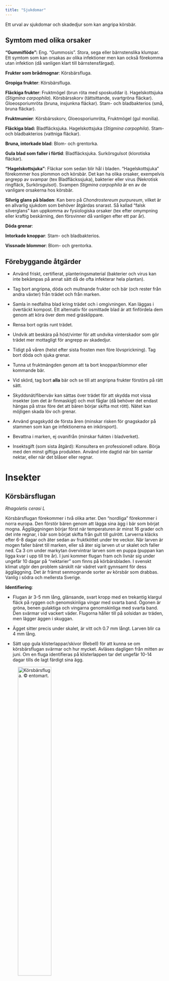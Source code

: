 ```yaml
---
title: "Sjukdomar"
---
```


Ett urval av sjukdomar och skadedjur som kan angripa körsbär.

<!-- [Se Plantwise för bilder mm](https://plantwiseplusknowledgebank.org/doi/full/10.1079/pwkb.species.45010) -->

<!-- https://stud.epsilon.slu.se/7647/1/toft_l_150223.pdf -->

<!-- http://www.kunskapskokboken.se/4.19201/varufakta/skador-pa-frukttrad/ -->

<!-- https://www.slu.se/globalassets/ew/org/centrb/pom/nationella-genbanken/frukttradens-sjukdomar.pdf -->

<!-- Skadegörare som angriper samtliga fruktslag -->
<!--   Svampsjukdomar  5 -->
<!--     Fruktmögel (gul monilia)  5 -->
<!--     Blom- och grentorka (grå monilia) . 6 -->

<!-- Körsbär: -->
<!-- Svampsjukdomar  23 -->
<!--   Bladfläcksjuka  23 -->
<!--   Hagelskottsjuka . 24 -->
<!--   Körsbärsskorv . 25 -->
<!--   Gloeosporiurnröta . 26 -->
<!-- Bakteriesjukdomar  27 -->
<!--   Stam- och bladbakterios . 27 -->
<!-- Virussjukdomar . 28 -->
<!--   Nekrotisk ringfläck . 28 -->
<!--   Surkörsgulsot  28 -->


## Symtom med olika orsaker

**"Gummiflöde":** Eng. "Gummosis". Stora, sega eller bärnstenslika klumpar. Ett symtom som kan orsakas av olika infektioner men kan också förekomma utan infektion (då vanligen klart till bärnstensfärgad).

**Frukter som brådmognar**: Körsbärsfluga.

**Gropiga frukter**: Körsbärsfluga.

**Fläckiga frukter**: Fruktmögel (brun röta med sposkuddar i). Hagelskottsjuka (_Stigmina carpophila_). Körsbärsskorv (tättsittande, svartgröna fläckar). Gloeosporiumröta (bruna, insjunkna fläckar). Stam- och bladbakterios (små, bruna fläckar).

**Fruktmumier**: Körsbärsskorv, Gloeosporiumröta, Fruktmögel (gul monilia).

**Fläckiga blad:** Bladfläcksjuka. Hagelskottsjuka (_Stigmina carpophila_). Stam- och bladbakterios (vattniga fläckar).

**Bruna, intorkade blad**: Blom- och grentorka.

**Gula blad som faller i förtid**: Bladfläcksjuka. Surkörsgulsot (klorotiska fläckar).

**"Hagelskottsjuka"**: Fläckar som sedan blir hål i bladen. "Hagelskottsjuka" förekommer hos plommon och körsbär. Det kan ha olika orsaker, exempelvis angrepp av svampar (tex Bladfläckssjuka), bakterier eller virus (Nekrotisk ringfläck, Surkörsgulsot). Svampen _Stigmina carpophila_ är en av de vanligare orsakerna hos körsbär. 

**Silvrig glans på bladen**: Kan bero på _Chondrostereum purpureum_, vilket är en allvarlig sjukdom som behöver åtgärdas snarast. Så kallad "falsk silverglans" kan uppkomma av fysiologiska orsaker (tex efter omympning eller kraftig beskärning, den försvinner då vanligen efter ett par år).

**Döda grenar**:

**Intorkade knoppar**: Stam- och bladbakterios.

**Vissnade blommor**: Blom- och grentorka. 

## Förebyggande åtgärder

- Använd friskt, certifierat, planteringsmaterial (bakterier och virus kan inte bekämpas på annat sätt då de ofta infekterar hela plantan).

- Tag bort angripna, döda och multnande frukter och bär (och rester från andra växter) från trädet och från marken.

- Samla in nedfallna blad kring trädet och i omgivningen. Kan läggas i övertäckt kompost. Ett alternativ för osmittade blad är att finfördela dem genom att köra över dem med gräsklippare.<!-- Ge nom att sönderdela bladen kan man öka nedbrytningshastigheten ytterligare. Ett sätt är att blåsa eller räfsa ut bladen i gräsbanan och köra med gräsklippar -->

- Rensa bort ogräs runt trädet.

- Undvik att beskära på höst/vinter för att undvika vinterskador som gör trädet mer mottagligt för angrepp av skadedjur.

- Tidigt på våren (helst efter sista frosten men före lövsprickning). Tag bort döda och sjuka grenar. <!-- Beskärning är också ett viktig led när det gäller att minska smittrycket. Många svam par övervintrar i grenverket och i gamla kvarsittande frukter. I samband med beskärningen bör man därför också ta sjukdomarna i beaktande. -->

- Tunna ut fruktmängden genom att ta bort knoppar/blommor eller kommande bär.

- Vid skörd, tag bort **alla** bär och se till att angripna frukter förstörs på rätt sätt.

<!-- Let red cherries ripen on the tree until dark in color. The ripening process is stopped once fruit is picked. For this reason, it is important to be diligent with picking to avoid fruit decomposition & pests. -->

- Skyddsnät/fiberväv kan sättas över trädet <!-- direkt efter blomning  -->för att skydda mot vissa insekter (om det är finmaskigt) och mot fåglar (då behöver det endast hängas på strax före det att bären börjar skifta mot rött). Nätet kan möjligen skada löv och grenar. <!-- Specialgjorda nät mot drosophila? -->

<!-- Netting Tree: Place netting around the tree each year to reduce the risk of pests, disease, & damage from birds.  Specially made small mesh nets for drosophila are recommended (Kootenay Covers). -->

- Använd gnagskydd de första åren (minskar risken för gnagskador på stammen som kan ge infektionerna en inkörsport).

- Bevattna i marken, ej ovanifrån (minskar fukten i bladverket).

- Insektsgift (som sista åtgärd): Konsultera en professionell odlare. Börja med den minst giftiga produkten. Använd inte dagtid när bin samlar nektar, eller när det blåser eller regnar. 


<!-- Förebyggande åtgärder mot svampsjukdomar Det är främst tre faktorer som avgör hur svåra svampangreppen blir i en odling. Det är väderleksförhållandena, sorternas mottaglighet och smittrycket i odlingen. Ju fuktigare väderlek, ju fler mottagliga sorter och ju mer smitta i form av gamla växtrester som finns i odlingen, desto svårare blir angreppen. Det gäller alltså att motverka dessa tre faktorer. -->

# Insekter

## Körsbärsflugan

_Rhagoletis cerasi L_

Körsbärsflugan förekommer i två olika arter. Den "nordliga" förekommer i norra europa. Den förstör bären genom att lägga sina ägg i bär som börjat mogna. Äggläggningen börjar först när temperaturen är minst 16 grader och det inte regnar, i bär som börjat skifta från gult till gulrött. Larverna kläcks efter 6-8 dagar och äter sedan av fruktköttet under tre veckor. När larven är mogen faller bäret till marken, eller så äter sig larven ut ur skalet och faller ned. Ca 3 cm under markytan övervintrar larven som en puppa (puppan kan ligga kvar i upp till tre år). I juni kommer flugan fram och livnär sig under ungefär 10 dagar på "nektarier" som finns på körbärsbladen. I svenskt klimat utgör den problem särskilt när vädret varit gynnsamt för dess äggläggning. Det är främst senmognande sorter av körsbär som drabbas. Vanlig i södra och mellersta Sverige. 

**Identifiering**:

- Flugan är 3-5 mm lång, glänsande, svart kropp med en trekantig klargul fläck på ryggen och genomskinliga vingar med svarta band. Ögonen är gröna, benen gulaktiga och vingarna genomskinliga med svarta band. Den svärmar vid vackert väder. Flugorna håller till på solsidan av träden, men lägger äggen i skuggan.

- Ägget sitter precis under skalet, är vitt och 0.7 mm långt. Larven blir ca 4 mm lång.

- Sätt upp gula klisterlappar/skivor (Rebell) för att kunna se om körsbärsflugan svärmar och hur mycket. Avläses dagligen från mitten av juni. Om en fluga identifieras på klisterlappen tar det ungefär 10-14 dagar tills de lagt färdigt sina ägg.

<!-- På marknaden förekommer klisterfållor med en feromonkapsel av odefinierat innehåll. Denna klisterfålla är inte mer attraktiv får körsbärsflugor än vanliga gula klisterskivor av samma slag som används för morotsflugan. Prisskillnaden är däremot avsevärd. -->

::: {layout-ncol=2}

![Körsbärsfluga. © entomart.](../../dropbox/images/plants/rhagoletis_cerasi.jpg){width=50%}

![Körsbärsfluga. Foto: Bauer Karl.](../../dropbox/images/plants/rhagoletis_cerasi2.jpg){width=50%}

:::

![Körsbärsflugans larv](../../dropbox/images/plants/rhagoletis_cerasi_larvae.jpg){width=50%}


**Skadebild**:

- Insjunkna och något missfärgade mörka fläckar på frukten (där larven ätit).

- Angripna bär brådmognar.

**Åtgärder**:

- Förebygg genom att sätta insektsnät/fiberväv över trädet innan äggläggningen börjar (dvs innan bären börjar skifta mot rött). Hindrar äggläggning. Maskornas storlek är viktig. Kan även ha effekt om den sätts över när den första flugans upptäckts.

- Marktäckning med plast hindrar larverna att ta sig ned i jorden och flugorna att flyga upp i trädkronorna. Det krävs att all mark under träden täcks. 

- Alla körsbär plockas av trädet så snart man konstaterat ett angrepp av körsbärsfluga. Det görs för att förhindra att larverna kryper ner i marken och förpuppar sig och överlever till kommande år. Angripna bär bör föras bort.

- Större delan av skörden kan bli förstörd av körsbärsflugan vid ett angrepp om man inte gör en besprutning med insektsgift. Insektsgift är mest effektivt vid temperatur > 16 grader och färgen på bären skiftar från gult till gulrött.

<!-- Körsbärsflugan är lätt att känna igen på de randiga vingarna och gula nackskölden. Den uppehåller sig gärna i körsbärsträden soliga och varma dagar. -->

<!-- Kulturåtgärder Tidiga sorter är mindre utsatta får angrepp än se- na och även om de angrips hinner inte larverna utveckla sig innan bären är skördemogna.  . -->

<!--  Kemisk bekämpning Enligt norska rekommendationer och svenska för- sök på SLU, Ränna försöksstation 1996-1997, är detmesteffektivt att utföra en kemisk bekämpning vid kartens fårgomslag från gult till gul-rött, om det finns körsbärsflugor på klisterskivorna och temperaturen är över 16°C. Då är 0,015 promille aktiv substans av dimetoat effektivt. Dimetoat är får närvarande inte registrerat får användning mot körsbärsflugan. Till säsongen 1999 väntas be- slut om ev. nyregistrering av Roxion 40 EC, med dimetoat som aktiv substans, mot körsbärsflugan.  Andra registrerade insektsmedel har inte lika god effekt. -->

<!-- https://pub.epsilon.slu.se/18095/1/Svensson_B_201105.pdf -->

<!-- Identification: There is no visible indication of this pest until -->
<!-- maggots are nearly mature & exit holes appear. This pest is -->
<!-- annual & active during the summer. Once out of the fruit, they -->
<!-- fall to the soil to burrow & overwinter. -->
<!-- Management: Consider netting the tree with specially designed -->
<!-- “Kootenay Covers” before indication of fruit fly presence. -->
<!-- Remove all fruit before larvae emerge & destroy all fruit left on -->
<!-- the tree after harvest. -->

<!-- att användningen av mikroorganismer, t ex svampar, som biologisk bekämpning kan vara ett sätt att bekämpa körsbärsflugan -->
<!-- (Daniel & Wyss 2009). I deras försök visade sig att körsbärsflugan är mycket mottaglig för svamparna Beauveria bassiana och Isaria fumosorosea som i försök orsakade hög dödlighet hos körsbärsflugan och signifikant minskade antalet lagda ägg.  Daniel & Wyss (2009) skriver att försök med svampar som mycoinsekticider som applicerats på plantor visade goda resultat och att svampen B. bassiana ATCC 74040 har blivit registrerad i Italien och Schweiz som bekämpning mot körsbärsflugan.  Försök där de testar att skydda odlingen med nät mot körsbärsflugan har gjorts. tt möjligt sätt att kontrollera körsbärsflugan är genom betes-spray, som till största delen består av socker och proteiner (Köppler et al 2008). Man blandar insekticiden med betet, vilket gör att flugorna äter insekticiden, och desto mer de äter, desto större blir effekten av insekticiden, vilket i sin tur betyder att man inte behöver spruta ut så mycket gift i odlingen. Försöket författarna har gjort visar positiva resultat, men de skriver att mycket återstår att göra, exempelvis få sprayen motståndskraftig mot regn och ta fram den optimala blandningen. -->


<!-- ### Drosophila? -->

<!--     Spotted wing drosophila -->
<!--     A serious problem in cherries can be spotted wing drosophila, an invasive fruit fly that only appeared in the US in 2009. If you are finding small stings on the fruit, and when broken open the fruit contains a small white larvae, that is the larvae of the SWD. Some steps to control this pest: -->
<!--         Clean up all fallen fruit as it drops. Remove cherries from the tree if appears to be infested; -->
<!--         Monitor for SWD with vinegar traps. Learn to identify the flies (other fruit flies will also be attracted to the traps); -->
<!--         Spray the trees with kaolin clay (Surround) before the fruit starts to change color to hide the fruit from the flies or; -->
<!--         Spray the trees with a peracetic acid fungicide (ZeoTol, BioSafe Disease Control, Oxidate) as the fruit starts to change color. This removes the yeast film on the surface of the fruit and hides it from the flies. -->
<!--         Spray with a product containing Spinosad to kill the flies. There is about a 5-7 day residual action. Do not use spinosad more than 3 times per year to prevent the flies from becoming resistant. -->

## Körsbärsbladlus

_Myzus cerasi_

Endast den svarta bladlusen (Eng. Aphid) angriper körsbär.

**Identifiering**:

- Årsskotten angrips.

- Bladen skrynklas, böjs nedåt och kan falla av.

- Både nymfer och vuxna bladlöss av denna sort är mörkbruna eller svarta.

<!-- Körsbärsbladlusen, Myzus cerasi, är en skadegörare som går på körsbär i norra Europa (Webster & Looney 1996). Det är en svart bladlus som angriper trädens årsskott och bladen på angripna grenar blir böjda neråt och faller vid ett allvarligt ingrepp av (Pettersson & Åkesson 2011). -->

<!-- Bekämpningar av körsbärsbladlusen görs tidigt på våren (Pettersson & Åkesson 2011). -->

<!-- = Aphider -->

<!-- aphids. Avoid pesticide use at it often kills beneficial insects -->
<!-- like ladybugs that are important in aphid control. -->


<!-- https://www.wexthuset.com/fakta-och-rad/om-odling-och-skotsel-av-tradgard-och-vaxter/fakta-tips-om-ohyra-och-skadegorare-pa-vaxter/bek%C3%A4mpa-bladloss-i-tradgarden -->

![Körsbärsbladlus, _Myzus cerasi_](../../dropbox/images/plants/myzus_cerasi.jpg)

**Åtgärder**:

- Undersök bladen för bladlus efter lövsprickningen.

- Undvik att gödsla med för mycket kväve, det lockar till sig bladlössen.

- Nyckelpigor äter bladlöss.

<!-- Check for curled leaves & honeydew. -->

# Svampar

Den vanligaste orsaken till sjukdom hos fruktträd är svampangrepp.

## Fruktmögel (gul monilia) 

_Monilia fructigena_

Även kallad "Fruktmumie". Eng "Cherry brown rot" (som innefattar flera _Monilia_-varianter).

Kan även drabba andra fruktslag. Sprids med regn, vind, och insekter. Drabbar frukterna. Kan även växa in i fruktsporrarna. Övervintrar (som mycel) i fruksporrar, intorkade frukter, och fallen frukt. Sprids med vinden vid varm, torr väderlek.

**Identifiering**

- Frukterna: Brun röta med gulaktiga sporkuddar i. Oftast vid skador tex från insekter. Kan växa över på friska frukter i närheten så att det blir klasar av angripna frukter. Vid torr väderlek kan sporkuddarna utebli och frukterna endast skrumpna.

![Monilia på äpple. Av Mnolf.](../../dropbox/images/plants/monilia_apple.jpg){width=50%}

<!-- ofta ordnade i koncentriska ringar och bestående av svampens mycel och konidier (vegetativa sporer).  -->

**Åtgärder**:

- Vid beskärning avlägsnas de angripna grenarna och de mumifierade frukterna. De kan med fördel brännas. 

- Undvik sådant som främjar infektionen, såsom överdriven beskärning och kvävehaltiga gödningsmedel.

- Kartgallra i början av säsongen för att förebygga.

- Eventuellt besprutning med koppar två gånger årligen.

## Blom- och grentorka (grå monilia) 

_Monilia laxa_

Kallas även kärnfruktmögel.

Sprids med regnstänk, vind, och insekter. Infekterar först blomman och växer sedan in i blomskaftet och grenen. Särskilt hos surkörsbär kan den sprida sig över en längre del av grenarna. Övervintrar i angripna grenar och nedfallna frukter. 

<!-- Känsliga sorter av surkörsbär är 'Kelleris 16', 'Ostheimer' och 'Skuggmorell'. -->

**Identifiering**:

- Blomklasarna vissnar och blir hängande kvar.

- Skott dör, bladen blir bruna och intorkade.

Senare bildas små, grå sporkuddar på blom- och bladskaft. Hos körsbär kan svampen orsaka grendöd. Hos stenfrukt angrips frukterna, som så småningom täcks av svampens gråa sporkuddar, som är mindre än de från gul _Monilia_.  

![Monilia på äppelkvist](../../dropbox/images/plants/monilia_apple_leaf.jpg){width=50%}

**Åtgärder**:

- Skär bort de angripna grenarna en bit in på den friska veden, så snart som möjligt.

- Inspektera fruktsporrarna och tag bort de som är angripna.

- Gallra bort så att svampen inte sprider sig till friska frukter. <!-- kart Svampen förhindras då att växa över från sjuka till friska frukter. -->

## Silverglans

_Chondrostereum purpureum_, purpurskinn.

Infekterar genom färska sår efter tex frostskador, beskärning eller avbrutna grenar. Sporerna sprids med vinden och kanske via rotkontakt. Många olika lövträd kan drabbas. Kan också leva i virke. Spridning av sporer sker hela året men kräver fuktighet och sker således efter regn, när luftfuktigheten är > 90 % och temperaturen är 2-21 grader. Under de varma sommarmånaderna hämmas svampen och träden har då lättare att skydda sig genom att utsöndra rikligt med sårgummi. Om våren eller sommaren är kall och fuktig, eller om träden frostskadats, ökar risken för angrepp. Träden infekteras framför allt vår och höst.

**Identifiering**:

En silveraktig glans uppstår på bladen. Först enstaka grenar. Brunfärgad ved inuti. Träden dör oftast av angreppet. I döda områden växer svampens fruktkroppar fram. De har en grå, luden ovansida och purpurfärgad, slät undersida. 

<!-- os träd och buskar inom rosfamiljen kan den dock uppträda som parasit, särskjlt på fruktträd. -->

![Fruktkroppar från silverglans. Av Strobilomyces.](../../dropbox/images/plants/silverleaf.jpg){width=50%}

<!-- https://pub.epsilon.slu.se/18002/1/Norin_I_201028b.pdf -->

## Bladfläcksjuka

_Blumeriella jaapii_ (konidiestadium _Phloeosporella padi_) 

Eng. Cherry leaf spot.

Ger dålig knoppsättning, försämrad avmognad av årsskotten, och nedsatt vinterhärdighet med ökad risk för frostskador på skott och knoppar. Nästa års skörd påverkas av detta. Svampen övervintrar i de infekterade bladen som fallit ned. Sprids med vinden och med regnstänk till närliggande blad. Framför allt surkörsbär drabbas.

<!-- nedfallna bladen. I dessa bildas svampens könliga stadium, vari från ascosporer på våren sprids med vinden och infekterar bladen. Ascosporerna frigörs i samband med regn omkring blomningen. De unga bladen infekteras genom klyvöppning arna. Svampen övergår därefter i sitt konidiestadium. Konidierna sprids med regnstänk till andra blad under sommaren. Flera Prunus-arter kan angripas, men det är framför allt sur körsbär som drabbas. Surkörbärssorterna 'Stevnsbär' och 'Kelleris 16' är mycket mottagli ga. Svampen kan också angripa sötkörsbär, vejksel (P mahaleb), plommon och hägg. -->

**Identifiering**:

- På bladen mycket små, ibland hopflytande fläckar med brunviolett färg som sedan blir rödbruna och sedan svarta. Den angripna vävnaden faller ibland bort och ger ett "hagelskottsliknande" utseende.

- På bladens undersida, vid fuktig väderlek, en mjölig beläggning med vit till rosa färg.<!-- "konidiemassor" -->

- Börjar vanligen i juni-juli.

- Senare gulnar bladen och faller i förtid.

- Frukterna angrips sällan. 

![Bladfläcksjuka](../../dropbox/images/plants/cherry_leaf_spot.jpg){width=50%}


## Hagelskottsjuka

_Stigmina carpophila_ är en av de vanligaste orsakerna till detta hos körsbär. Den beskrivs här.

Övervintrar i barken och som mycel.

<!-- På våren och försommaren bildas koni dier som infekterar bladen genom ytterhuden eller klyvöppningarna. Infektionen sker un der fuktiga förhållanden och konidiema sprids med regnstänk. Svampen angriper även andra Prunus-arter, t. ex. aprikos och persika. Plommon angrips mera sällan. -->

**Identifiering**:

- På bladen små, rödaktiga eller bruna, runda fläckar.

- Senare faller vävnaden i fläckarna ur och bladen får ett "hagelskottsliknande" utseende.

- Kan  ge fläckar på skotten.

- Kan ge bruna rötfläckar på bären.

![Hagelskottssjuka.](../../dropbox/images/plants/shot_hole_disease.jpg){width=50%}

## Körsbärsskorv

_Venturia cerasi_ (konidiestadium _Fusicladium cerasi_)

Mindre vanligt i Sverige. Övervintrar i nedfallna blad, fruktmumier och som mycel. <!-- Från det övervintrande mycelet kan tidiga infektioner ske med konidier.  -->Särskilt surkörsbär kan angripas svårt.

**Identifiering**:

- Frukter: Täcks av en mörk beläggning som består av tättsisttande, små, svartgröna fläckar. <!-- Dessa består av mycel och konidier. -->Frukterna kan torka in och skrumpna till "fruktmumier".

- Skotten: Kan angripas.

- Bladen: Vanligen små angrepp av mindre betydelse.

## Gloeosporiumröta

_Glomerella cingulata_ (konidiestadium _Colletotrichum gloeosporioides_)

Tidigare _Gloeosporiumfructigenum_. Eng "Tart cherry bitter rot".

Ej så vanligt i Sverige. Övervintrar i fruktmumier, skott och knoppfjäll. Sprids till frukterna med regnstänk. Kan från frukterna växa vidare in i skotten som kan dö vid starka angrepp. Angriper många olika växtslag.

**Identifiering**:

- Bären: Bruna, insjunkna rötfläckar. Sedan tränger rosa konidiemassor fram vid fuktig väderlek. Sedan skrumpnar frukterna och hänger kvar i trädet som "fruktmumier". 

![Gloeosporiumröta.](../../dropbox/images/plants/glomerella.jpg){width=50%}


# Bakterier

## Stam- och bladbakterios 

_Pseudomonas syringae pv. syringae_ och _P syringae pv. mors-prunorum_

Bakterierna finns i störst mängd på hösten, vid bladfällningen. Spridning sker inom trädet och mellan träd med regnstänk där bakterierna tränger in i små sår på skott och grenar samt genom bladärren efter bladfallet. Infekterar olika arter (tex körsbär, plommon, bär, ogräs). Skada (tex från grenbrott, gnagskada eller vinterkyla), eller stående vatten krävs för infektion. Bakterien överlever i sår och knoppar. Kan spridas vid ympning, samt av vatten och insekter.

Mottagliga körsbärssorter: Sweetheart, Coral Champagne, Bing, Staccato, Napoleon, och Van.

Motståndskraftiga sorter: Corum, Regina, Moreau, Lambert, och Sam.

Grundstammen Colt eventuellt mer motståndskraftig än Gisela.

<!-- Mechanical movement throughout pruning appears not to be of risk, but should not be overlooked if the equipment is in direct contact with fresh gummosis and conditions are favorable (i.e., cool and wet). -->

<!-- nfect numerous species including tart cherry, peach, plum, berries, and many weeds found on orchard floors. -->

<!-- https://treefruit.wsu.edu/bacterial-canker-in-washington-sweet-cherries/ -->

<!-- På så vis kommer bakte rierna in i trädets kärl och via dem in i knoppar och andra vävnader. Under vintern sker endast en långsam utbredning i trädet. Vid knoppsprickningen ökar bakteriernas aktivitet och symptomen på skott och grenar uppträder. Först senare på vår och försommar infekte ras de unga bladen. Plommonsorter som anses mottagliga är 'lve', 'Laxton's Early', 'Reine Claude Noir' och 'Victoria'. Känsliga sorter hos körsbär är 'Allmän gulröd bigarrå' och surkörsbärssorten 'Fanal'. -->

**Identifiering**:

- På unga grenar och skott kommer tidigt på våren runda eller utsträckta, något insjunkna fläckar som kan flyta ihop till större områden. Under är barken brun och död. Ofta sprickor mellan sjuk och frisk del. Ibland gummiflöde (med rödbrun färg, vilket dock förekommer även vid icke-infektiöst gummiflöde) från angripna delar.

- Grenarna dör ofta ovanför angreppet.

- Knopparna kan torka in. 

- Bladen angrips på vår och försommar (ibland med en andra våg under hösten), då det uppstår först vattniga bladfläckar, senare blir bruna med genomskinlig yttre kant. Fläckarna faller ibland bort och lämnar hål, sk "hagelskottsjuka".

- Frukterna kan få små bruna fläckar.  

::: {layout-ncol=2}

![Bakterieangrepp på tomatblad. Fotograf Alan Collmer.](../../dropbox/images/plants/bacterial_spots_tomato.jpg){width=40%}

![Gummiflöde på körsbär, orsakat av bakterier. Fotograf Rosser1954.](../../dropbox/images/plants/bacterial_gummosis_cherry.jpg){width=50%}

![Bakterieangrepp på gren. Fotograf Rosser1954.](../../dropbox/images/plants/bacterial_canker_cherry.jpg){width=70%}

:::

<!-- Bakteriesjukdomar måste bekämpas förebyggande genom plantering av friskt plantmateri al, eftersom det inte finns några effektiva bekämpningsmedel att tillgå. Vid angrepp kan man förhindra vidare spridning genom att skära bort angripna grenar. Det går dock inte att bota träden, eftersom infektionen i regel är systemisk. Besprutning med kopparpreparat rekommenderas mot stam- och bladbakterios hos plommon och körsbär. Den skall i så fall utföras vid bladfallet under hösten då bakterierna är som mest aktiva. -->

<!-- ## Bakterios -->

<!-- Bacterial canker in sweet cherries is caused by the bacterium Pseudomonas syringae pv. syringae (PSS)  = Stam- och bladbakterios -->
<!-- Pseudomonas syringae pv. syringae och P syringae pv. mors-prunorum -->


<!-- Gummiflöde är en bakterios som angriper släktet Prunus (körsbär och plommon). Sjukdomen yttrar sig genom stora, sega eller bärn- stenslika klumpar.  -->

<!-- Eng. "Bacterial canker". = Gummiflöde? The most distinct symptoms of infection in sweet cherry is a dark canker sometimes accompanied by gummosis . Orsakas av bakterien _Pseudomonas syringae pv. syringae_. Note that there are other conditions that can lead to gummosis in sweet cherry.  -->

<!-- Infection requires a wound or a natural opening accompanied by wet conditions or standing water. -->

<!-- The pathogen can also be dispersed and disseminated by wind, rain or irrigation water, and insects. PSS bacteria can be washed and transported by water droplets. Mechanical movement throughout pruning appears not to be of risk, but should not be overlooked if the equipment is in direct contact with fresh gummosis and conditions are favorable (i.e., cool and wet). -->

<!-- The presence of other diseases, such as Little Cherry Disease (LCD) or Verticillium Wilt can further predispose trees to infection by PSS -->

<!-- https://treefruit.wsu.edu/bacterial-canker-in-washington-sweet-cherries/ -->

 <!-- orsakas av bakterien Pseudomonas. En typ av denna, P. morspunorum, ger s.k. bakteriekräfta hos trädet -->

<!-- Bacterial canker in sweet cherries is caused by the bacterium Pseudomonas syringae pv. syringae (PSS) van Hall (Romoli, 1963, Latorre et al., 1980), and is commonly associated with production areas characterized by wet and cold weather -->

<!-- Detta är en sjukdom som angriper blad (under sommaren) och bark (under höst- vinter). Under sjukdomens bladfas (i början av växtsäsongen) infekteras nya blad. Under barkfasen förökar sig bakterierna och sprids med regn i trädet och mellan träd (?). Genom sårytor i barken eller vid avfallna löv kan bakterierna ta sig in i barken.  -->

<!-- STÄMMER DETTA? ELLER ÄR DET EN SVAMPINFEKTION SOM BESKRIVS? -->

<!-- **Skadebild**: -->

<!-- - De unga skotten vissnar (eller att knopparna torkat ut) på våren. -->

<!-- - Under sommaren (sjukdomens "bladfas") ses bladfläckar som först ser vattniga ut, sedan bruna med genomskinlig kant. Därefter faller vävnaden i fläckarna bort och hål bildas i bladet. -->

<!-- Stam- och bladbakterios är en bakteriesjukdom som kan angripa körsbär (Pettersson & Åkesson 2011). Sjukdomen har två olika faser, under sommaren en bladfas och under vintern en barkfas. Man ser att trädet är infekterat genom att .  (Pettersson & Åkesson 2011). -->

<!-- **Åtgärder**: -->

<!-- - Se till att plantmaterialet är friskt från början. -->

<!-- - Noggrann hygien är förebyggande. -->

<!-- - Beskär på försommaren, då de vedartade delarna av trädet ej är mottagliga för infektion. -->

<!-- - Tag bort och bränn upp smittade träd och grenar. -->

<!-- En viktig åtgärd för att slippa onödiga smittor är att vara noggrann med hygienen då bakteriesjukdomar som stam- och bladbakterios bekämpas förebyggande (Pettersson & Åkesson 2011). Sjukdomarna bekämpas också genom sanerande, t ex genom att eliminera smittade träd och grenar från odlingen och bränna upp dem. Det är väldigt viktigt att se till att plantmaterialet är friskt från början. Beskärning av körsbär bör ske på försommaren efter som att under denna period så är inte de vedartade delarna på träden mottagliga för infektion (Pettersson & Åkesson 2011) -->

# Virus

<!-- Virusinfektioner orsa kar hämmad tillväxt, skördenedsättningar, mottaglighet för andra sjukdomar och ökad frost känslighet. -->

## Nekrotisk ringfläck 

Prunusringfläckvirus (Eng. "Prunus necrotic ringspot virus", PNRSV) 

Det vanligaste viruset hos släktet _Prunus_, inklusive körsbär, där det förekommer naturligt. Olika arter smittar dock inte varandra. Olika typer av PNRSV ger olika mycket symptom. Det beror ävan på årstid och väder. Ibland ser man skador endast första våren efter infektion. Sprids vid bladtillväxt, samt med pollen och frö.

**Identifiering**:

<!-- klorotiska (ljusa) fläckar: Gul vävnad, så kallad kloros, mellan de gröna bladnerverna.  -->

- Uppträder under våren (senare utvecklade blad visar oftast inga symtom).

- Klorotiska (ljus, gul vävnad mellan de gröna bladnerverna) fläckar, ringar och band på nya blad. Det visar sig snabbt som "hagelskottssjuka" när vävnaden dör och hål lämnas i bladen. 

- Spetsarna på skotten kan torka och dö.

![PNRSV-angrepp på rosenblad. Fotograf Malcolm Manners.](../../dropbox/images/plants/prunus_necrotic_ringspot_virus.jpg){width=50%}


## Surkörsgulsot 

Plommondvärgsjukevirus (Eng. "Prune dwarf virus", PDV) 

Ger minskat antal fruktsporrar och minskar således skörden. Sprids vid bladtillväxt, samt med pollen och frö. Infekterar olika _Prunus_-arter som kan få olika symtom.

<!-- Det kan orsaka många olika symptom beroende på värdväxt, virusstam och temperatur. Viruset finns i hela världen och angriper många Prunus-arter, förutom surkörsbär också sötkörs bär, plommon, persika, aprikos och mandel -->

**Identifiering**:

- Liknar till en början prunusringfläcksvirus (se ovan), med klorotiska fläckar och ringar som dör och lämnar hål.

- Efter några år, med start under perioden efter blomning, breder den gula vävnaden ut sig så att bara bladnerverna förblir gröna.

- Bladen faller och ofta blir endast ett fåtal blad kvar i toppen av trädet.


<!-- ## Mjöldagg ################## -->

<!-- Risken för mjöldagg, Podosphaeria clandestina, ökar i en torr miljö och att även brunröta, Monilia fruticola, och blom- och grentorka, Monilia laxa, kan förekomma i tunnlarna (Lang 2013b). -->

<!-- Powdery mildew of sweet cherry in the Pacific Northwest (PNW) is caused by Podosphaera clandestina, which infects fruit and leaves. Disease symptoms are commonly observed near harvest  -->


<!-- ## Om mjöldagg: https://docplayer.se/209487210-Mjoldagg-gulnande-blad-och-for-tidigt-bladfall-visar-sig-betydligt-senare-blldratagheter-saknas.html -->

<!-- Mjöldaggssvamparna kan angripa ett stort an- tal växter, närmare 10 000 arter finns beskrivna.  Här ingår grönsaker, perenner, annueller, gräs , ogräs samt prydnadsbuskar, bär, fruktträd och and- ra lövträd. Mjöldaggssvamparna är i allmänhet specialiserade vilket innebär att en mjöldaggsart endast angriper växter inom samma släkte eller familj. Men det finns många undantag. De s.k.  polyfaga mjöldaggsarterna kan angripa flera olika växtsläkten. -->

<!-- https://pub.epsilon.slu.se/17958/1/Forsberg_A_et_al_201027.pdf -->

<!-- Åtgärder Förebyggande *Välj om möjligt motståndskraftiga ellerresistenta sorter. -->
<!-- * Se till att växterna är i god vigör. Det är viktigt att de får en jämn vattentillförsel och inte lider av torka. Se nedan "Gör en våtbädd". -->
<!-- * Lagom och väl avvägd tillfårsel av gödsel. Det är viktigt att undvika överdriven kvävetillfårsel, som allmän regel gäller, mer kalium och mindre kväve.  *Rätt växtplats får respektive växtslag. -->
<!-- * Bestånden ska hållas luftiga, därfår bör gallring och beskärning ingå som rutinåtgärder. -->
<!-- * Klipp bort mjöldaggsangripna skott och grenar på vedartade växter. Detta bör man göra under augusti-september när växterna har avslutat sin tillväxt.  På örtartade växter, t.ex. begonia, kornett- blomma och pense bör man ta bort angripna skott fortast möjligt -->

<!-- I de flesta fall beror angrepp av mjöldagg på att -->
<!-- växterna lider brist på vatten. -->

<!-- Förutom ovan nämnda förebyggande åtgärder bör man grundgödsla med ämnen som är rika på kisel, t. ex. stenmjöl och algmjöl (Algomin ), vilka har häm- mande effekt på mjöldagg. Upprepad behandling med natriumbikarbonat (2 tsk natriumbikarbonat + 2 tsk såpa eller 2 tsk olja/ liter vatten) på ett begyn- nande angrepp kan ha mycket bra effekt -->

# Fåglar

Småfåglar som starar och sparvar äter gärna körsbären just innan de mognat. 

## Åtgärder

**Skyddsnät**: Fästes så att fåglarna inte kommer in underifrån. Se till att det finns avstånd mellan bären och nätet (tex med bambukäppar), annars kan fåglarna picka på bären genom nätet. Använder du fiberväv kan det även skydda mot vissa insekter.

**Ljud**: Häng upp något som skramlar, tex plastflaskor, gölasflaskor eller metall. 

**Blänkande föremål**: CD-skivor, metallbitar etc.








<!-- Om ditt körsbärsträd har dragit på sig en otrevlig sjukdom så är det bra att du blir av med den så fort som möjligt. Det gör du genom att använda en steriliserad sekatör, som återigen steriliseras innan varje klipp. Klipp försiktigt bort de sjuka delarna. Ohyra på körsbärsträd går också att få bort. Du kan spruta med bladlusmedel. Om lössen lagt ägg och kommer tillbaka så ta bort de bladen på en gång och bränn upp dem eller skicka bort med brännsopor. -->

<!-- Diseases -->

<!-- Bacterial canker on cherry -->

<!--     The most serious disease of cherries is bacterial canker. This disease results when the Pseudomonas syringae bacteria enters wounds caused by injury, dormant season pruning cuts, or spring frost damage. The bacteria creates cankers in the bark and can cause branch dieback as the canker girdles the branch. A delayed dormant spray at bud stage 3 of copper plus horticultural oil can help protect the tree from infections of frost-damaged tissue. Another spray of copper should be done at leaf fall to prevent cankers in winter-injured tissues. -->
<!--     A second common disease of cherries is blossom blight or brown rot. This fungal disease can cause blossoms to wither and drop, and can cause buds to die creating blank wood or cause the fruit to rot before ripening. A spray of micronized or wettable sulfur during bloom can help prevent the disease from infecting the blossoms. After bloom, Serenade Garden or Monterey Complete Disease Control spray can also help prevent the advancement of the disease. -->

<!-- Pests -->

<!--     A common pest seen on young cherries is Cherry Slug. This pest, also seen on pears, is the larvae of a sawfly. The slug-like larvae chew the upper leaf surface. There can be 2 generations of this pest. The most serious generation is the first generation, which can appear in June. The larvae can cause enough leaf damage to decrease photosynthesis in the tree. Pick off the larvae. The leaves can also be dusted with diatamaceous earth, and neem based sprays can also be effective. -->
<!--     Like many fruit trees, cherry trees can be host to leafrollers. These moth larvae eat the leaves and can cause distortion. A delayed dormant spray at bud stage 3 containing oil can smother pupae that overwinter in cracks in the bark. A spray of Bt (Bacillius thuringiensis) at bloom can also help control populations. -->



<!-- ## Insektsbekämpning -->

<!-- Pesticides, and in particular insecticides, can be harmful to pollinators. Most pesticide labels advise against their use during crop bloom for this reason. If an insecticide must be used during bloom, be sure to follow label directions and apply the pesticide when bees are least active, and so that the pesticide will dry before bees come into contact with flowers that have been exposed to it. For example, an application made at dusk or during the night will do the least harm to pollinators who visit flowers during the day. After the crop has finished blooming, be aware that pesticide drift onto non-crop flowering plants in adjacent habitat can harm pollinators on those flowers. -->
